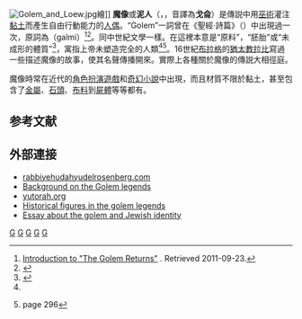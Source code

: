 {{expand|time=2015-10-15T23:30:43+00:00}}

[[Image:Golem_and_Loew.jpg|thumb]]繪]]
'''魔像'''或'''泥人'''（{{lang-en|'''Golem'''}}，{{lang-he|גולם}}，音譯為'''戈侖'''）是傳説中用[[巫術|巫術]]灌注[[黏土|黏土]]而產生自由行動能力的[[人偶|人偶]]。“Golem”一詞曾在《聖經·詩篇》（{{bibleverse|Psalm||139:16|JP}}）中出現過一次，原詞為{{lang|he|גלמי}}（galmi）<ref name=Introduction>[http://www.press.umich.edu/pdf/9780472117598-intro.pdf Introduction to "The Golem Returns"] {{Wayback|url=http://www.press.umich.edu/pdf/9780472117598-intro.pdf |date=20121012061347 }}. Retrieved 2011-09-23.</ref><ref name=magic>{{cite book|last=Trachtenberg|first=Joshua|title=Jewish Magic and Superstition|location=Philadelphia|publisher=[[University_of_Pennsylvania_Press|University of Pennsylvania Press]]|year=2004|origyear=Originally published 1939|isbn=9780812218626|page=85}}</ref>。同中世紀文學一樣。在這裡本意是“原料”，“胚胎”或“未成形的體質”<ref name=OED>{{Cite encyclopedia|title=golem|encyclopedia=Oxford English Dictionary|editors=J. Simpson, E. Weiner|year=1989|edition=2nd| location=Oxford|publisher=Clarendon Press|isbn=0-19-861186-2}}</ref>，寓指上帝未塑造完全的人類<ref name=Introduction/><ref name=idel>{{cite book|last=Idel|first=Moshe|year=1990|title=Golem: Jewish Magical and Mystical Traditions on the Artificial Anthropoid|location=Albany, New York|publisher=State University of New York Press|isbn=0-7914-0160-X}} page 296</ref>。16世紀[[布拉格|布拉格]]的[[猶太教|猶太教]][[拉比|拉比]]{{link-en|猶大·羅·本·比撒列|Judah Loew ben Bezalel}}寫過一些描述魔像的故事，使其名聲傳播開來。實際上各種關於魔像的傳説大相徑庭。

魔像時常在近代的[[角色扮演遊戲|角色扮演遊戲]]和[[奇幻小說|奇幻小說]]中出現，而且材質不限於黏土，甚至包含了[[金屬|金屬]]、[[石頭|石頭]]、[[布料|布料]]到[[屍體|屍體]]等等都有。

==参考文献==
{{reflist}}
==外部連接==
{{Commons category}}
* [https://web.archive.org/web/20090923154135/http://www.rabbiyehudahyudelrosenberg.com/ rabbiyehudahyudelrosenberg.com]
* [http://comminfo.rutgers.edu/professional-development/childlit/golem/backgroundgolem.html Background on the Golem legends] {{Wayback|url=http://comminfo.rutgers.edu/professional-development/childlit/golem/backgroundgolem.html |date=20120810002843 }}
* [http://www.yutorah.org/lectures/lecture.cfm/736269/Dr._Shnayer_Leiman/golem_of_Prague,_Fact_or_Fiction yutorah.org]
* [http://www.theater61press.com/essays/guide-golem-legend.html Historical figures in the golem legends]
* [https://archive.is/20130119130408/http://www.codypublishing.com/goska/golem.html Essay about the golem and Jewish identity]
[[Category:中世紀傳說生物|G]]
[[Category:猶太教傳說生物|G]]
[[Category:卡巴拉|G]]
[[Category:煉金術|G]]
[[Category:巫术|G]]